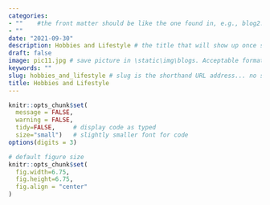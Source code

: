 ```yaml
---
categories:  
- ""    #the front matter should be like the one found in, e.g., blog2.md. It cannot be like the normal Rmd we used
- ""
date: "2021-09-30"
description: Hobbies and Lifestyle # the title that will show up once someone gets to this page
draft: false
image: pic11.jpg # save picture in \static\img\blogs. Acceptable formats= jpg, jpeg, or png . Your iPhone pics wont work
keywords: ""
slug: hobbies_and_lifestyle # slug is the shorthand URL address... no spaces plz
title: Hobbies and Lifestyle
---
```



```r
knitr::opts_chunk$set(
  message = FALSE, 
  warning = FALSE, 
  tidy=FALSE,     # display code as typed
  size="small")   # slightly smaller font for code
options(digits = 3)

# default figure size
knitr::opts_chunk$set(
  fig.width=6.75, 
  fig.height=6.75,
  fig.align = "center"
)
```



